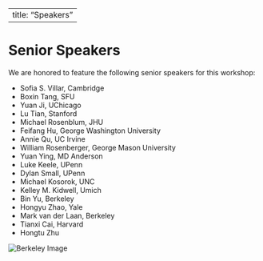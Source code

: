 
---
title: "Speakers"
---

# Senior Speakers

We are honored to feature the following senior speakers for this workshop:

- Sofia S. Villar, Cambridge
- Boxin Tang, SFU
- Yuan Ji, UChicago
- Lu Tian, Stanford
- Michael Rosenblum, JHU
- Feifang Hu, George Washington University
- Annie Qu, UC Irvine
- William Rosenberger, George Mason University
- Yuan Ying, MD Anderson
- Luke Keele, UPenn
- Dylan Small, UPenn
- Michael Kosorok, UNC
- Kelley M. Kidwell, Umich
- Bin Yu, Berkeley
- Hongyu Zhao, Yale
- Mark van der Laan, Berkeley
- Tianxi Cai, Harvard
- Hongtu Zhu

![Berkeley Image](berkeley_photo_2.png)  <!-- Placeholder for the image -->
